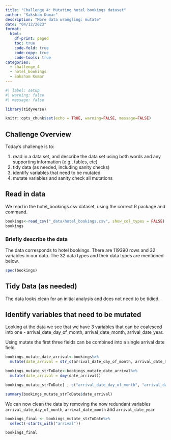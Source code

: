 ```yaml
---
title: "Challenge 4: Mutating hotel bookings dataset"
author: "Saksham Kumar"
description: "More data wrangling: mutate"
date: "04/12/2023"
format:
  html:
    df-print: paged
    toc: true
    code-fold: true
    code-copy: true
    code-tools: true
categories:
  - challenge_4
  - hotel_bookings
  - Saksham Kumar
---
```


```r
#| label: setup
#| warning: false
#| message: false

library(tidyverse)

knitr::opts_chunk$set(echo = TRUE, warning=FALSE, message=FALSE)
```

## Challenge Overview

Today's challenge is to:

1)  read in a data set, and describe the data set using both words and any supporting information (e.g., tables, etc)
2)  tidy data (as needed, including sanity checks)
3)  identify variables that need to be mutated
4)  mutate variables and sanity check all mutations

## Read in data

We read in the hotel_bookings.csv dataset, using the correct R package and command.

```r
bookings<-read_csv("_data/hotel_bookings.csv", show_col_types = FALSE)
bookings
```

### Briefly describe the data

The data corresponds to hotel bookings. There are 119390 rows and 32 variables in our data. The 32 data types and their data types are mentioned below.

```r
spec(bookings)
```

## Tidy Data (as needed)

The data looks clean for an initial analysis and does not need to be tidied.

## Identify variables that need to be mutated

Looking at the data we see that we have 3 variables that can be coalesced into one - arrival_date_day_of_month, arrival_date_month, arrival_date_year.

Using mutate the first three fields can be combined into a single arrival date field.

```r

bookings_mutate_date_arrival<-bookings%>%
  mutate(date_arrival = str_c(arrival_date_day_of_month, arrival_date_month, arrival_date_year, sep="/"))

bookings_mutate_strToDate<-bookings_mutate_date_arrival%>%
  mutate(date_arrival = dmy(date_arrival))

bookings_mutate_strToDate[ , c("arrival_date_day_of_month", "arrival_date_month", "arrival_date_year", "date_arrival")]  

summary(bookings_mutate_strToDate$date_arrival)
```

We can now clean the data by removing the now redundant variables `arrival_date_day_of_month`, `arrival_date_month` and `arrival_date_year`

```r
bookings_final <- bookings_mutate_strToDate%>%
  select(-starts_with("arrival"))

bookings_final
```
